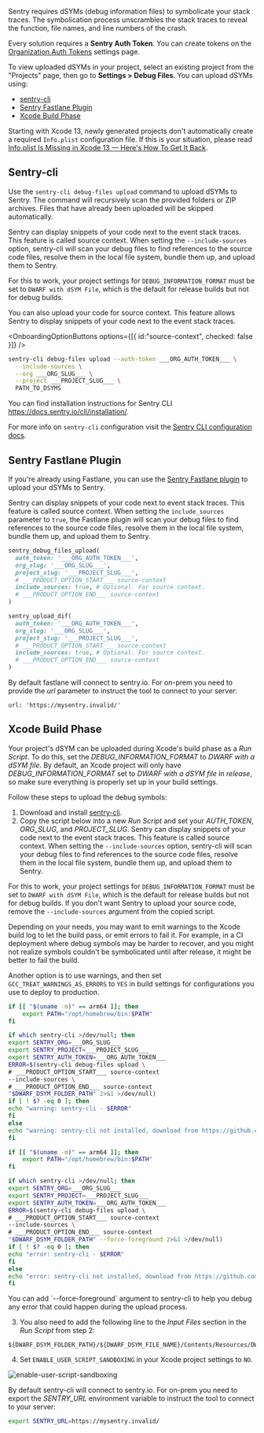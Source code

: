 Sentry requires dSYMs (debug information files) to symbolicate your stack traces. The symbolication process unscrambles the stack traces to reveal the function, file names, and line numbers of the crash.

Every solution requires a **Sentry Auth Token**. You can create tokens on the [Organization Auth Tokens](https://sentry.io/orgredirect/organizations/:orgslug/settings/auth-tokens/) settings page.

To view uploaded dSYMs in your project, select an existing project from the "Projects" page, then go to **Settings > Debug Files**. You can upload dSYMs using:

- [sentry-cli](#sentry-cli)
- [Sentry Fastlane Plugin](#fastlane)
- [Xcode Build Phase](#xcode-build-phase)

<Alert>

Starting with Xcode 13, newly generated projects don't automatically create a required `Info.plist` configuration file.
If this is your situation, please read [Info.plist Is Missing in Xcode 13 — Here's How To Get It Back](https://betterprogramming.pub/info-plist-is-missing-in-xcode-13-heres-how-to-get-it-back-1a7abf3e2514).

</Alert>

## Sentry-cli

Use the `sentry-cli debug-files upload` command to upload dSYMs to Sentry. The command will recursively scan the provided folders or ZIP archives. Files that have already been uploaded will be skipped automatically.

Sentry can display snippets of your code next to the event stack traces. This feature is called <PlatformLink to="/data-management/debug-files/source-context/">source context</PlatformLink>. When setting the `--include-sources` option, sentry-cli will scan your debug files to find references to the source code files, resolve them in the local file system, bundle them up, and upload them to Sentry.

For this to work, your project settings for `DEBUG_INFORMATION_FORMAT` must be set to `DWARF with dSYM File`, which is the default for release builds but not for debug builds.

<OrgAuthTokenNote />

You can also upload your code for source context. This feature allows Sentry to display snippets of your code next to the event stack traces.

<OnboardingOptionButtons
  options={[{ id:"source-context", checked: false }]}
/>

```bash {"onboardingOptions": {"source-context": "2"}}
sentry-cli debug-files upload --auth-token ___ORG_AUTH_TOKEN___ \
  --include-sources \
  --org ___ORG_SLUG___ \
  --project ___PROJECT_SLUG___ \
  PATH_TO_DSYMS
```

<Alert>

You can find installation instructions for Sentry CLI https://docs.sentry.io/cli/installation/.

For more info on `sentry-cli` configuration visit the [Sentry CLI configuration docs](/cli/configuration/).

</Alert>

## Sentry Fastlane Plugin

If you're already using Fastlane, you can use the [Sentry Fastlane plugin](https://github.com/getsentry/sentry-fastlane-plugin)
to upload your dSYMs to Sentry.

Sentry can display snippets of your code next to event stack traces. This feature is called <PlatformLink to="/data-management/debug-files/source-context/">source context</PlatformLink>. When setting the `include_sources` parameter to `true`, the Fastlane plugin will scan your debug files to find references to the source code files, resolve them in the local file system, bundle them up, and upload them to Sentry.

<OrgAuthTokenNote />

```ruby {tabTitle:Current Fastlane plugin}
sentry_debug_files_upload(
  auth_token: '___ORG_AUTH_TOKEN___',
  org_slug: '___ORG_SLUG___',
  project_slug: '___PROJECT_SLUG___',
  # ___PRODUCT_OPTION_START___ source-context
  include_sources: true, # Optional. For source context.
  # ___PRODUCT_OPTION_END___ source-context
)
```

```ruby {tabTitle:Fastlane plugin before 1.20.0}
sentry_upload_dif(
  auth_token: '___ORG_AUTH_TOKEN___',
  org_slug: '___ORG_SLUG___',
  project_slug: '___PROJECT_SLUG___',
  # ___PRODUCT_OPTION_START___ source-context
  include_sources: true, # Optional. For source context.
  # ___PRODUCT_OPTION_END___ source-context
)
```

<Alert title="On Prem">

By default fastlane will connect to sentry.io. For on-prem you need to provide the _url_ parameter to instruct the tool to connect to your server:

```
url: 'https://mysentry.invalid/'
```

</Alert>

## Xcode Build Phase

Your project's dSYM can be uploaded during Xcode's build phase as a _Run Script_. To do this, set the _DEBUG_INFORMATION_FORMAT_ to _DWARF with a dSYM file_. By default, an Xcode project will only have _DEBUG_INFORMATION_FORMAT_ set to _DWARF with a dSYM file_ in _release_, so make sure everything is properly set up in your build settings.

Follow these steps to upload the debug symbols:

1.  Download and install [sentry-cli](/cli/installation/).
2.  Copy the script below into a new _Run Script_ and set your _AUTH_TOKEN_, _ORG_SLUG_, and _PROJECT_SLUG_.
Sentry can display snippets of your code next to the event stack traces. This feature is called <PlatformLink to="/data-management/debug-files/source-context/">source context</PlatformLink>. When setting the `--include-sources` option, sentry-cli will scan your debug files to find references to the source code files, resolve them in the local file system, bundle them up, and upload them to Sentry.

For this to work, your project settings for `DEBUG_INFORMATION_FORMAT` must be set to `DWARF with dSYM File`, which is the default for release builds but not for debug builds. If you don't want Sentry to upload your source code, remove the `--include-sources` argument from the copied script.

<Alert title="Warnings vs. Errors">

Depending on your needs, you may want to emit warnings to the Xcode build log to let the build pass, or emit errors to fail it. For example, in a CI deployment where debug symbols may be harder to recover, and you might not realize symbols couldn't be symbolicated until after release, it might be better to fail the build.

Another option is to use warnings, and then set `GCC_TREAT_WARNINGS_AS_ERRORS` to `YES` in build settings for configurations you use to deploy to production.

</Alert>

<OrgAuthTokenNote />

```bash {tabTitle:Warn on failures - nonblocking}
if [[ "$(uname -m)" == arm64 ]]; then
    export PATH="/opt/homebrew/bin:$PATH"
fi

if which sentry-cli >/dev/null; then
export SENTRY_ORG=___ORG_SLUG___
export SENTRY_PROJECT=___PROJECT_SLUG___
export SENTRY_AUTH_TOKEN=___ORG_AUTH_TOKEN___
ERROR=$(sentry-cli debug-files upload \
# ___PRODUCT_OPTION_START___ source-context
--include-sources \
# ___PRODUCT_OPTION_END___ source-context
"$DWARF_DSYM_FOLDER_PATH" 2>&1 >/dev/null)
if [ ! $? -eq 0 ]; then
echo "warning: sentry-cli - $ERROR"
fi
else
echo "warning: sentry-cli not installed, download from https://github.com/getsentry/sentry-cli/releases"
fi
```

```bash {tabTitle:Error on failures - blocking}
if [[ "$(uname -m)" == arm64 ]]; then
    export PATH="/opt/homebrew/bin:$PATH"
fi

if which sentry-cli >/dev/null; then
export SENTRY_ORG=___ORG_SLUG___
export SENTRY_PROJECT=___PROJECT_SLUG___
export SENTRY_AUTH_TOKEN=___ORG_AUTH_TOKEN___
ERROR=$(sentry-cli debug-files upload \
# ___PRODUCT_OPTION_START___ source-context
--include-sources \
# ___PRODUCT_OPTION_END___ source-context
"$DWARF_DSYM_FOLDER_PATH" --force-foreground 2>&1 >/dev/null)
if [ ! $? -eq 0 ]; then
echo "error: sentry-cli - $ERROR"
fi
else
echo "error: sentry-cli not installed, download from https://github.com/getsentry/sentry-cli/releases"
fi
```
<Alert>
You can add `--force-foreground` argument to sentry-cli to help you debug any error that could happen during the upload process.
</Alert>

3.  You also need to add the following line to the _Input Files_ section in the _Run Script_ from step 2:

[//]: # "Don't use bash here. Clicking the copy button on the code sample with bash"
[//]: # "removes the leading $."

```text
${DWARF_DSYM_FOLDER_PATH}/${DWARF_DSYM_FILE_NAME}/Contents/Resources/DWARF/${TARGET_NAME}
```

4.  Set `ENABLE_USER_SCRIPT_SANDBOXING` in your Xcode project settings to `NO`.

![enable-user-script-sandboxing](./img/enable_user_script_sandboxing.png)

<Alert title="Self Hosted">

By default sentry-cli will connect to sentry.io. For on-prem you need to export the _SENTRY_URL_ environment variable to instruct the tool to connect to your server:

```bash
export SENTRY_URL=https://mysentry.invalid/
```

</Alert>
